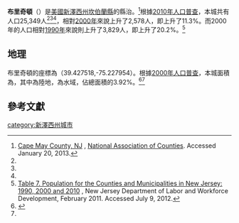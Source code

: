 {{Infobox settlement
|name        = 布里奇頓
|native_name = Bridgeton
|settlement_type          = [[城市|城市]]
|nickname                 = 
|motto                    = 來慶祝！<br>"Come Celebrate!"

<!-- Images -->
|image_skyline            = Bridgeton New Jersey.jpg
|imagesize                =
|image_caption            = 布里奇頓市中心的勞雷爾街
|image_flag               =
|image_seal               =

<!-- Maps -->
|image_map                = Map of Cumberland County highlighting Bridgeton.png
|mapsize                  = 250x200px
|map_caption              = 布里奇頓在新澤西州中的位置
|image_map1               =Census_Bureau_map_of_Bridgeton,_New_Jersey.png
|mapsize1                 = 250x200px
|map_caption1             = 人口普查局的布里奇頓地圖

<!-- Location -->
|subdivision_type         = 國家
|subdivision_name         = [[美國|美國]]
|subdivision_type1        = [[美國州份|州]]
|subdivision_name1        = [[新澤西州|新澤西州]]
|subdivision_type2        = [[縣_(美國)|縣]]
|subdivision_name2        = [[坎伯蘭縣_(新澤西州)|坎伯蘭縣]]
|government_footnotes     = <ref name=DataBook>''2005 New Jersey Legislative District Data Book'', [[Rutgers_University|Rutgers University]] Edward J. Bloustein School of Planning and Public Policy, April 2005, p. 19.</ref>
|government_type          = 理事會經理政府
|leader_title             = [[市長|市長]]
|leader_name              = 阿爾伯特·B·凱利（任期於2018年12月31日結束）<ref>[http://www.state.nj.us/dca/home/20151020mayors.pdf 2015 New Jersey Mayors Directory] {{Wayback|url=http://www.state.nj.us/dca/home/20151020mayors.pdf |date=20160304214458 }}, New Jersey Department of Community Affairs, as of October 20, 2015. Accessed November 16, 2015. As of date accessed, Kelly is listed as mayor with an incorrect term-end date of June 30, 2018, which does not reflect the shift of municipal elections from May to November.</ref>
|leader_title1            = 管理員
|leader_name1             = 戴爾·古德魯<ref name=Contact>[http://www.cityofbridgeton.com/contact.html Contact] {{webarchive|url=https://web.archive.org/web/20130821212959/http://www.cityofbridgeton.com/contact.html |date=2013-08-21 }}, City of Bridgeton. Accessed June 7, 2011.</ref>
|leader_title2            = 書記
|leader_name2             = 達琳·里士滿<ref name=Contact/>
|established_title        = 成立市政機關
|established_date         = 1865年3月1日

<!-- Area -->
|unit_pref                = Imperial
|area_footnotes           = <ref name=CensusArea>[http://www.census.gov/geo/maps-data/data/docs/gazetteer/county_sub_list_34.txt Gazetteer of New Jersey Places] {{Wayback|url=http://www.census.gov/geo/maps-data/data/docs/gazetteer/county_sub_list_34.txt |date=20130831122857 }}, [[United_States_Census_Bureau|United States Census Bureau]]. Accessed June 6, 2013.</ref>
|area_magnitude           =
|area_total_km2           = 16.656
|area_land_km2            = 16.003
|area_water_km2           =  0.653
|area_total_sq_mi         =  6.431
|area_land_sq_mi          =  6.179
|area_water_sq_mi         =  0.252
|area_water_percent       =  3.92
|area_rank                = 州中566個城鎮中排行第249位<br>縣內14個城鎮中排行第13位<ref name=CensusArea/>

<!-- Population -->
|population_as_of         = [[2010年美國人口普查|2010年]]
|population_footnotes     = <ref name=Census2010>[http://factfinder2.census.gov/bkmk/table/1.0/en/DEC/10_DP/DPDP1/0600000US3401107600 DP-1 - Profile of General Population and Housing Characteristics: 2010 for Bridgeton city, Cumberland County, New Jersey], [[United_States_Census_Bureau|United States Census Bureau]]. Accessed July 9, 2012.</ref><ref name=Districts2011>[http://www.njelections.org/2011-legislative-districts/towns-district.pdf#page=2 Municipalities Grouped by 2011-2020 Legislative Districts] {{Wayback|url=http://www.njelections.org/2011-legislative-districts/towns-district.pdf#page=2 |date=20190604184412 }}, [[New_Jersey_Department_of_State|New Jersey Department of State]], p. 2. Accessed January 6, 2013.</ref><ref name=LWD2010>[http://lwd.dol.state.nj.us/labor/lpa/census/2010/dp/dp1_cum/bridgeton1.pdf Profile of General Demographic Characteristics: 2010 for Bridgeton city] {{Wayback|url=http://lwd.dol.state.nj.us/labor/lpa/census/2010/dp/dp1_cum/bridgeton1.pdf |date=20120430010048 }}, [[New_Jersey_Department_of_Labor_and_Workforce_Development|New Jersey Department of Labor and Workforce Development]]. Accessed July 9, 2012.</ref>
|population_total         = 25349
|population_rank          = 州中566個城鎮中排行第98位<br>縣內14個城鎮中排行第3位<ref name=GCTPH1NJ2010>[http://factfinder2.census.gov/bkmk/table/1.0/en/DEC/10_SF1/GCTPH1.ST16/0400000US34 GCT-PH1 Population, Housing Units, Area, and Density: 2010 - State -- County Subdivision from the 2010 Census Summary File 1 for New Jersey], [[United_States_Census_Bureau|United States Census Bureau]]. Accessed December 11, 2012.</ref>
|population_density_km2   = 1584.0
|population_density_sq_mi = 4102.5
|population_density_rank  = 州中566個城鎮中排行第149位<br>縣內14個城鎮中排行第1位<ref name=GCTPH1NJ2010/>
|population_est           = 25290
|pop_est_as_of            = 2012年<ref name=PopEst>[http://factfinder2.census.gov/bkmk/table/1.0/en/PEP/2012/PEPANNRES/0400000US34.06100 PEPANNRES - Annual Estimates of the Resident Population: April 1, 2010 to July 1, 2012 - 2012 Population Estimates for New Jersey municipalities], [[United_States_Census_Bureau|United States Census Bureau]]. Accessed July 7, 2013.</ref>

<!-- General information -->
|timezone                 = [[北美東部時區|北美東部時區]]
|utc_offset               = -5
|timezone_DST             = 北美東部時區
|utc_offset_DST           = -4
|elevation_footnotes      = <ref>{{Gnis|885169|City of Bridgeton}}, [[Geographic_Names_Information_System|Geographic Names Information System]]. Accessed March 4, 2013.</ref>
|elevation_m              = 
|elevation_ft             = 39
|coordinates_type         = region:US_type:city
|coordinates_region       = US-NJ
|coordinates_display      = inline,title
|coordinates_footnotes    = {{GR|1}}<ref name=CensusArea/>
|latd                     = 39.427518
|longd                    = -75.227954

<!-- Area/postal codes & others -->
|postal_code_type         = [[美國郵政編碼|ZIP代碼]]
|postal_code              = 08302<ref>[http://tools.usps.com/go/ZipLookupResultsAction!input.action?resultMode=0&city=bridgeton&state=NJ Look Up a ZIP Code for Bridgeton, NJ] {{Wayback|url=http://tools.usps.com/go/ZipLookupResultsAction!input.action?resultMode=0&city=bridgeton&state=NJ |date=20120601135005 }}, [[United_States_Postal_Service|United States Postal Service]]. Accessed December 1, 2011.</ref>
|area_code                = 856
|blank_name               = [[聯邦信息處理標準|FIPS代碼]]
|blank_info               = 3401107600{{GR|2}}<ref name=CensusArea/><ref>[http://mcdc2.missouri.edu/webrepts/commoncodes/ccc_nj.html A Cure for the Common Codes:  New Jersey] {{Webarchive|url=https://archive.today/20120527054825/http://mcdc2.missouri.edu/webrepts/commoncodes/ccc_nj.html |date=2012-05-27 }}, Missouri Census Data Center. Accessed July 8, 2012.</ref>
|blank1_name              = [[地名信息系統|GNIS代碼]]
|blank1_info              = 0885169{{GR|3}}<ref name=CensusArea/>
|website                  = [http://www.cityofbridgeton.com Official website]
|footnotes                =
}}

'''布里奇頓'''（{{lang en|'''Bridgeton'''}}）是[[美國|美國]][[新澤西州|新澤西州]][[坎伯蘭縣_(新澤西州)|坎伯蘭縣]]的縣治。{{GR|6}}<ref name=NACo>[http://www.uscounties.org/cffiles_web/counties/county.cfm?id=34009 Cape May County, NJ] {{Wayback|url=http://www.uscounties.org/cffiles_web/counties/county.cfm?id=34009 |date=20130808212303 }}, [[National_Association_of_Counties|National Association of Counties]]. Accessed January 20, 2013.</ref>根據[[美國2010年人口普查|2010年人口普查]]，本城共有人口25,349人<ref name=Census2010/><ref name=Districts2011/><ref name=LWD2010/>，相對[[美國2000年人口普查|2000年]]來說上升了2,578人，即上升了11.3%。而2000年的人口相對[[美國1990年人口普查|1990年]]來說則上升了3,829人，即上升了20.2%。<ref>[http://lwd.dol.state.nj.us/labor/lpa/census/2010/2010data/table7cm.xls Table 7. Population for the Counties and Municipalities in New Jersey: 1990, 2000 and 2010] {{Wayback|url=http://lwd.dol.state.nj.us/labor/lpa/census/2010/2010data/table7cm.xls |date=20130520191436 }}, New Jersey Department of Labor and Workforce Development, February 2011. Accessed July 9, 2012.</ref>

==地理==
布里奇頓的座標為{{coord|39.427518|-75.227954|type:city_region:US-NJ|format=dms|display=inline}}（39.427518,-75.227954）。{{GR|1}}根據[[美國2000年人口普查|2000年人口普查]]，本城面積為{{convert|6.431|sqmi|sqkm|2}}，其中{{convert|6.179|sqmi|sqkm|2}}為陸地，{{convert|0.252|sqmi|sqkm|2}}為水域，佔總面積的3.92%。<ref name ="Gazetteer files">{{cite web|title=US Gazetteer files 2010|url=http://www.census.gov/geo/www/gazetteer/files/Gaz_places_national.txt|publisher=[[United_States_Census_Bureau|United States Census Bureau]]|accessdate=2013-01-25|archive-url=https://www.webcitation.org/699nOulzi?url=http://www.census.gov/geo/www/gazetteer/files/Gaz_places_national.txt|archive-date=2012-07-14|dead-url=yes}}</ref><ref name=CensusArea/>

==參考文獻==
{{reflist|2}}

[[category:新澤西州城市|category:新澤西州城市]]